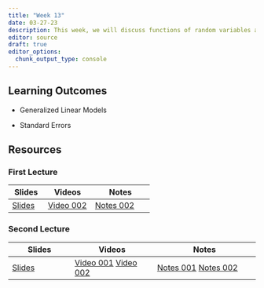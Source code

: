 ```yaml
---
title: "Week 13"
date: 03-27-23
description: This week, we will discuss functions of random variables and sampling distributions.
editor: source
draft: true
editor_options: 
  chunk_output_type: console
---
```


## Learning Outcomes

-   Generalized Linear Models

-   Standard Errors

## Resources

### First Lecture

| Slides                                                 | Videos                                    | Notes                                                  |
|------------------|------------------------|------------------------------|
| [Slides](https://m352.inqs.info/files/lecture_22.html) | [Video 002](https://youtu.be/DCNJsbGj2hk) | [Notes 002](https://m352.inqs.info/files/m_22_002.pdf) |

### Second Lecture

| Slides                                                 | Videos                                                                              | Notes                       |
|------------------|------------------------|------------------------------|
| [Slides](https://m352.inqs.info/files/lecture_23.html) | [Video 001](https://youtu.be/fJ_cun-dIZ0) [Video 002](https://youtu.be/QpwujILAdCQ) | [Notes 001](https://m352.inqs.info/files/m_23_001.pdf) [Notes 002](https://m352.inqs.info/files/m_23_002.pdf) |
